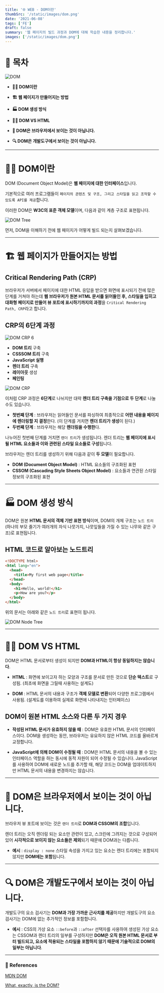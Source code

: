 ```yaml
---
title: '🌐️ WEB - DOM이란'
thumbSrc: '/static/images/dom.png'
date: '2021-06-08'
tags: ['FE']
draft: false
summary: '웹 페이지의 빌드 과정과 DOM에 대해 학습한 내용을 정리합니다.'
images: ['/static/images/dom.png']
---
```


# 📌 목차

![DOM](/static/images/dom.png)

- **💁🏻 DOM이란**

- **🏗️ 웹 페이지가 만들어지는 방법**

- **🏭 DOM 생성 방식**

- **🤷🏻 DOM VS HTML**

- **👀 DOM은 브라우저에서 보이는 것이 아닙니다.**

- **🔍 DOM은 개발도구에서 보이는 것이 아닙니다.**

---

# 💁🏻 DOM이란

DOM (Document Object Model)은 **웹 페이지에 대한 인터페이스**입니다.

기본적으로 여러 프로그램들이 `페이지의 콘텐츠 및 구조, 그리고 스타일을 읽고 조작할 수 있도록 API를 제공`합니다.

이러한 DOM은 **W3C의 표준 객체 모델**이며, 다음과 같이 계층 구조로 표현됩니다.

![DOM Tree](/static/images/dom1.png)

먼저, DOM을 이해하기 전에 웹 페이지가 어떻게 빌드 되는지 살펴보겠습니다.

---

# 🏗️ 웹 페이지가 만들어지는 방법

## Critical Rendering Path (CRP)

브라우저가 서버에서 페이지에 대한 HTML 응답을 받으면 화면에 표시되기 전에 많은 단계를 거쳐야 하는데 **웹 브라우저가 원본 HTML 문서를 읽어들인 후, 스타일을 입히고 대화형 페이지로 만들어 뷰 포트에 표시하기까지의 과정**을 `Critical Rendering Path, CRP`라고 합니다.

## CRP의 6단계 과정

![DOM CRP 6](/static/images/dom-crp-6.png)

- **DOM 트리** 구축
- **CSSSOM 트리** 구축
- **JavaScript 실행**
- **렌더 트리** 구축
- **레이아웃** 생성
- **페인팅**

![DOM CRP](/static/images/dom-crp.png)

이처럼 CRP 과정은 **6단계**로 나뉘지만 대략 **렌더 트리 구축을 기점으로 두 단계**로 나눌 수도 있습니다.

- **첫번째 단계** : 브라우저는 읽어들인 문서를 파싱하여 최종적으로 **어떤 내용을 페이지에 렌더링할 지 결정**한다. (이 단계를 거치면 **렌더 트리가 생성**이 된다.)
- **두번째 단계** : 브라우저는 해당 **렌더링을 수행한**다.

나누어진 첫번째 단계를 거치면 `렌더 트리`가 생성됩니다. 렌더 트리는 **웹 페이지에 표시될 HTML 요소들과 이와 관련된 스타일 요소들로 구성**됩니다.

브라우저는 렌더 트리를 생성하기 위해 다음과 같이 **두 모델**이 필요합니다.

- **DOM (Document Object Model)** : HTML 요소들의 구조화된 표현
- **CSSOM (Cascading Style Sheets Object Model)** : 요소들과 연관된 스타일 정보의 구조화된 표현

---

# 🏭 DOM 생성 방식

DOM은 원본 **HTML 문서의 객체 기반 표현 방식**이며, DOM의 개체 구조는 `노드 트리` (하나의 부모 줄기가 여러개의 자식 나뭇가지, 나뭇잎들을 가질 수 있는 나무와 같은 구조)로 표현됩니다.

## HTML 코드로 알아보는 노드트리

```html
<!DOCTYPE html>
<html lang="en">
  <head>
    <title>My first web page</title>
  </head>
  <body>
    <h1>Hello, world!</h1>
    <p>How are you?</p>
  </body>
</html>
```

위의 문서는 아래와 같은 `노드 트리`로 표현이 됩니다.

![DOM Node Tree](/static/images/dom-node-tree.png)

---

# 🤷🏻 DOM VS HTML

DOM은 HTML 문서로부터 생성이 되지만 **DOM과 HTML이 항상 동일하지는 않습니다**.

- **HTML** : 화면에 보이고자 하는 모양과 구조를 문서로 만든 것으로 **단순 텍스트**로 구성됨. (최초에 화면을 그릴때 사용하는 설계도)

- **DOM** : HTML 문서의 내용과 구조가 **객체 모델로 변환**되어 다양한 프로그램에서 사용됨. (설계도를 이용하여 실제로 화면에 나타내지는 인터페이스)

## DOM이 원본 HTML 소스와 다른 두 가지 경우

- **작성된 HTML 문서가 유효하지 않을 때** : DOM은 유효한 HTML 문서의 인터페이스이다. DOM을 생성하는 동안, 브라우저는 유요하지 않은 HTML 코드를 올바르게 교정합니다.

- **JavaScript에 의해 DOM이 수정될 때** : DOM은 HTML 문서의 내용을 볼 수 있는 인터페이스 역할을 하는 동시에 동적 자원이 되어 수정될 수 있습니다. JavaScript를 사용하여 DOM에 새로운 노드를 추가할 때, 해당 코드는 DOM을 업데이트하지만 HTML 문서의 내용을 변경하지는 않습니다.

---

# 👀 DOM은 브라우저에서 보이는 것이 아닙니다.

브라우저 뷰 포트에 보이는 것은 `렌더 트리`로 **DOM과 CSSOM의 조합**입니다.

렌더 트리는 오직 렌더링 되는 요소만 관련이 있고, 스크린에 그려지는 것으로 구성되어 있어 **시각적으로 보이지 않는 요소들은 제외**되기 때문에 DOM과는 다릅니다.

- **예시** : `display : none` 스타일 속성을 가지고 있는 요소는 렌더 트리에는 포함되지 않지만 **DOM에는 포함**됩니다.

---

# 🔍 DOM은 개발도구에서 보이는 것이 아닙니다.

개발도구의 요소 검사기는 **DOM과 가장 가까운 근사치를 제공**하지만 개발도구의 요소 검사기는 DOM에 없는 추가적인 정보를 포함합니다.

- **예시** : CSS의 가상 요소 `::before`과 `::after` 선택자를 사용하여 생성된 가상 요소는 CSSOM과 렌더 트리의 일부를 구성하지만 **DOM은 오직 원본 HTML 문서로 부터 빌드되고, 요소에 적용되는 스타일을 포함하지 않기 때문에 기술적으로 DOM의 일부는 아닙니다**.

---

### 🔗 References

[MDN DOM](https://developer.mozilla.org/ko/docs/Web/API/Document_Object_Model)

[What, exactly, is the DOM?](https://bitsofco.de/what-exactly-is-the-dom/?utm_source=CSS-Weekly&utm_campaign=Issue-341&utm_medium=email)
